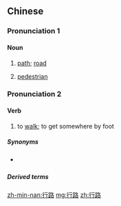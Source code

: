 ==Chinese==
{{zh-forms}}

===Pronunciation 1===
{{zh-pron
|m=xínglù
|c=hang4 lou6
|cat=n
}}

====Noun====
{{zh-noun}}

# {{lb|zh|literary}} [[path]]; [[road]]
# {{lb|zh|literary}} [[pedestrian]]

===Pronunciation 2===
{{zh-pron
|m=xínglù
|c=haang4 lou6
|h=pfs=hàng-lu
|mn=kiâⁿ-lō͘
|mn-t=gian5 lou7
|cat=n
}}

====Verb====
{{zh-verb}}

# {{lb|zh|chiefly|Cantonese|Min Nan|Hakka}} to [[walk]]; to get somewhere by foot
#: {{zh-x|行路 唔 睇路|to not pay attention where one is walking|C}}

=====Synonyms=====
* {{qualifier|Mandarin}} {{zh-l|走路}}

=====Derived terms=====
{{zh-der|行路唔帶眼:to not pay attention to where one is walking}}

[[zh-min-nan:行路]]
[[mg:行路]]
[[zh:行路]]